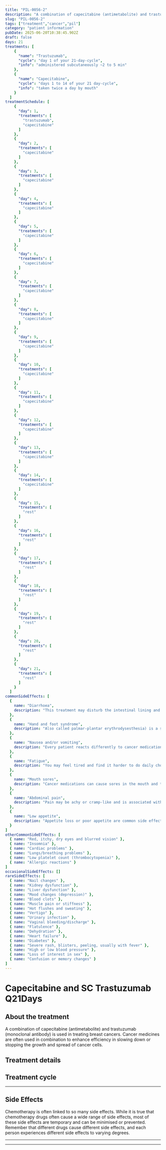 ```yaml
---
title: "PIL-0056-2"
description: "A combination of capecitabine (antimetabolite) and trastuzumab (monoclonal antibody) is used in treating breast cancers. Cancer medicines are often used in combination to enhance efficiency in slowing down or stopping the growth and spread of cancer cells."
slug: "PIL-0056-2"
tags: ["treatment","cancer","pil"]
category: "patient information"
pubDate: 2025-06-20T10:38:45.902Z
draft: false
days: 21
treatments: [
    {
      "name": "Trastuzumab",
      "cycle": "day 1 of your 21-day-cycle",
      "info": "administered subcutaneously ~2 to 5 min"
    },
    {
      "name": "Capecitabine",
      "cycle": "days 1 to 14 of your 21 day-cycle",
      "info": "taken twice a day by mouth"
    }
  ]
treatmentSchedule: [
    {
      "day": 1,
      "treatments": [
        "trastuzumab",
        "capecitabine"
      ]
    },
    {
      "day": 2,
      "treatments": [
        "capecitabine"
      ]
    },
    {
      "day": 3,
      "treatments": [
        "capecitabine"
      ]
    },
    {
      "day": 4,
      "treatments": [
        "capecitabine"
      ]
    },
    {
      "day": 5,
      "treatments": [
        "capecitabine"
      ]
    },
    {
      "day": 6,
      "treatments": [
        "capecitabine"
      ]
    },
    {
      "day": 7,
      "treatments": [
        "capecitabine"
      ]
    },
    {
      "day": 8,
      "treatments": [
        "capecitabine"
      ]
    },
    {
      "day": 9,
      "treatments": [
        "capecitabine"
      ]
    },
    {
      "day": 10,
      "treatments": [
        "capecitabine"
      ]
    },
    {
      "day": 11,
      "treatments": [
        "capecitabine"
      ]
    },
    {
      "day": 12,
      "treatments": [
        "capecitabine"
      ]
    },
    {
      "day": 13,
      "treatments": [
        "capecitabine"
      ]
    },
    {
      "day": 14,
      "treatments": [
        "capecitabine"
      ]
    },
    {
      "day": 15,
      "treatments": [
        "rest"
      ]
    },
    {
      "day": 16,
      "treatments": [
        "rest"
      ]
    },
    {
      "day": 17,
      "treatments": [
        "rest"
      ]
    },
    {
      "day": 18,
      "treatments": [
        "rest"
      ]
    },
    {
      "day": 19,
      "treatments": [
        "rest"
      ]
    },
    {
      "day": 20,
      "treatments": [
        "rest"
      ]
    },
    {
      "day": 21,
      "treatments": [
        "rest"
      ]
    }
  ]
commonSideEffects: [
  {
    name: "Diarrhoea",
    description: "This treatment may disturb the intestinal lining and cause loose, watery, and more frequent stools than usual. Certain medications have a higher chance of causing diarrhoea."
  },
  {
    name: "Hand and foot syndrome",
    description: "Also called palmar-plantar erythrodysesthesia) is a side effect of some chemotherapy drugs that can cause redness, swelling and blistering on the palms of the hands and soles of the feet."
  },
  {
    name: "Nausea and/or vomiting",
    description: "Every patient reacts differently to cancer medication. Many people feel nauseous, and some also experience vomiting. Nausea and vomiting can be managed or reduced with medication."
  },
  {
    name: "Fatigue",
    description: "You may feel tired and find it harder to do daily chores/activities that you usually do or want to do. It may be physical, emotional and mental exhaustion."
  },
  {
    name: "Mouth sores",
    description: "Cancer medications can cause sores in the mouth and throat. These sores are painful and may become infected."
  },
  {
    name: "Abdominal pain",
    description: "Pain may be achy or cramp-like and is associated with increased flatulence (gas). Chemotherapy may also alter the normal bacterial flora in the intestines. This can affect digestion and cause abdominal pain, cramping or flatulence (gas)."
  },
  {
    name: "Low appetite",
    description: "Appetite loss or poor appetite are common side effects of cancer and its treatment. This means you may eat less than usual, not feel hungry, or feel full after eating only a tiny amount."
  }
]
otherCommonSideEffects: [
  { name: "Red, itchy, dry eyes and blurred vision" },
  { name: "Insomnia" },
  { name: "Cardiac problems" },
  { name: "Lungs/breathing problems" },
  { name: "Low platelet count (thrombocytopenia)" },
  { name: "Allergic reactions" }
]
occasionalSideEffects: []
rareSideEffects: [
  { name: "Nail changes" },
  { name: "Kidney dysfunction" },
  { name: "Liver dysfunction" },
  { name: "Mood changes (depression)" },
  { name: "Blood clots" },
  { name: "Muscle pain or stiffness" },
  { name: "Hot flushes and sweating" },
  { name: "Vertigo" },
  { name: "Urinary infection" },
  { name: "Vaginal bleeding/discharge" },
  { name: "Flatulence" },
  { name: "Dehydration" },
  { name: "Heart failure" },
  { name: "Diabetes" },
  { name: "Severe rash, blisters, peeling, usually with fever" },
  { name: "High or low blood pressure" },
  { name: "Loss of interest in sex" },
  { name: "Confusion or memory changes" }
]
---
```


# Capecitabine and SC Trastuzumab Q21Days

## About the treatment

A combination of capecitabine (antimetabolite) and trastuzumab (monoclonal antibody) is used in treating breast cancers. Cancer medicines are often used in combination to enhance efficiency in slowing down or stopping the growth and spread of cancer cells.

## Treatment details

<LegendGrid treatments={treatments} />

## Treatment cycle

<TreatmentCycleGrid treatmentSchedule={treatmentSchedule} />

<hr class="py-0 border-t-[0.5px] border-gray-500" />

## Side Effects

Chemotherapy is often linked to so many side effects. While it is true that chemotherapy drugs often cause a wide range of side effects, most of these side effects are temporary and can be minimised or prevented. Remember that different drugs cause different side effects, and each person experiences different side effects to varying degrees.

<CommonSideEffects commonSideEffects={commonSideEffects} />
<OtherCommonSideEffects otherCommonSideEffects={otherCommonSideEffects} />
<OccasionalSideEffects occasionalSideEffects={occasionalSideEffects} />
<RareSideEffects rareSideEffects={rareSideEffects} />

<hr class="py-0 border-t-[0.5px] border-gray-500" />

<SafeHandlingAccordion />
<GeneralPrecautionsAccordion />
<LifestyleSafetyAccordion />

<hr class="py-0 border-t-[0.5px] border-gray-500" />

<HealthcareTeamContact />
